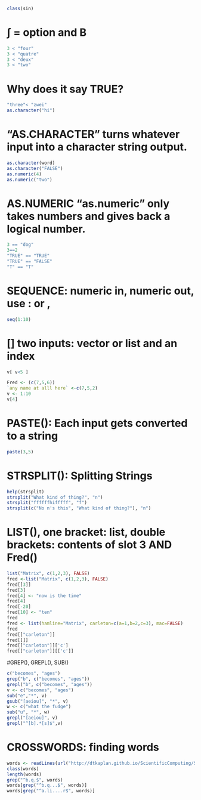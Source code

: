 ```r
class(sin)
```
# ∫ = option and B
```r
3 < "four"
3 < "quatre"
3 < "deux"
3 < "two"
```
# Why does it say TRUE? 
```r
"three"< "zwei"
as.character("hi")
```
# "AS.CHARACTER" turns whatever input into a character string output. 
```r
as.character(word)
as.character("FALSE")
as.numeric(4)
as.numeric("two") 
```
# AS.NUMERIC "as.numeric" only takes numbers and gives back a logical number. 
```r
3 == "dog"
3==2
"TRUE" == "TRUE"
"TRUE" == "FALSE"
"T" == "T"
```
# SEQUENCE: numeric in, numeric out, use : or , 
```r
seq(1:10)
```
# [] two inputs: vector or list and an index
```r
v[ v<5 ]

Fred <- (c(7,5,6))
`any name at alll here` <-c(7,5,2)
v <- 1:10
v[4]
```
# PASTE(): Each input gets converted to a string
```r
paste(3,5)
```
# STRSPLIT(): Splitting Strings
```r
help(strsplit)
strsplit("What kind of thing?", "n")
strsplit("ffffffhifffff", "f")
strsplit(c("No n's this", "What kind of thing?"), "n")
```
# LIST(), one bracket: list, double brackets: contents of slot 3 AND Fred()
```r
list("Matrix", c(1,2,3), FALSE)
fred <-list("Matrix", c(1,2,3), FALSE)
fred[[3]]
fred[3]
fred[4] <- "now is the time"
fred[4]
fred[-20]
fred[10] <- "ten"
fred
fred <- list(hamline="Matrix", carleton=c(a=1,b=2,c=3), mac=FALSE)
fred
fred[["carleton"]]
fred[[]]
fred[["carleton"]]['c']
fred[["carleton"]][['c']]
```
#GREP(), GREPL(), SUB()
```r
c("becomes", "ages")
grep("b", c("becomes", "ages"))
grepl("b", c("becomes", "ages"))
v <- c("becomes", "ages")
sub("e","*", v)
gsub("[aeiou]", "*", v)
w <- c("what the fudge")
sub("u", "*", w)
grepl("[aeiou]", v)
grepl("^[b].*[s]$",v)
```
# CROSSWORDS: finding words
```r
words <- readLines(url("http://dtkaplan.github.io/ScientificComputing/Syllabus/Daily/Day-07/word_list_moby_crossword-flat/word_list_moby_crossword.flat.txt"))
class(words)
length(words)
grep("^b.q.$", words)
words[grep("^b.q...$", words)]
words[grep("^a.li....r$", words)]
```

